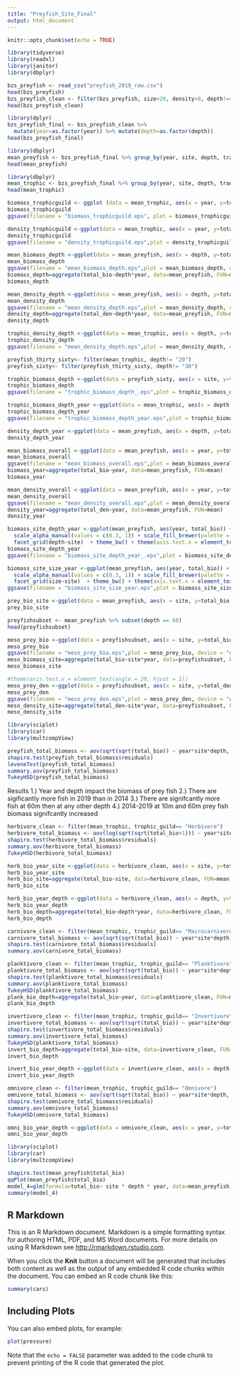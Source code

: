 ```yaml
---
title: "Preyfish_Site_Final"
output: html_document
---
```


```r
knitr::opts_chunk$set(echo = TRUE)
```

```r
library(tidyverse)
library(readxl)
library(janitor)
library(dbplyr)
```
```r
bzs_preyfish <- read_csv("preyfish_2019_raw.csv")
head(bzs_preyfish)
bzs_preyfish_clean <- filter(bzs_preyfish, size<20, density>0, depth!=45, site!= "North Northeast")
head(bzs_preyfish_clean)
```
```r
library(dplyr)
bzs_preyfish_final <- bzs_preyfish_clean %>%
  mutate(year=as.factor(year)) %>% mutate(depth=as.factor(depth)) 
head(bzs_preyfish_final)
```
```r
library(dbplyr)
mean_preyfish <- bzs_preyfish_final %>% group_by(year, site, depth, transect) %>% summarise(total_den = sum(density), total_bio = sum(biomass))
head(mean_preyfish)
```

```r
library(dbplyr)
mean_trophic <- bzs_preyfish_final %>% group_by(year, site, depth, transect, trophic_guild) %>% summarise(total_den = mean(density), total_bio = mean(biomass))
head(mean_trophic)
``` 
```r
biomass_trophicguild <- ggplot (data = mean_trophic, aes(x = year, y=total_bio, fill = trophic_guild)) + geom_bar(stat = "summary", fun.y = "mean", position = "fill", color = "black") + scale_fill_brewer(palette = "YlGnBu", labels = c("Herbivore", "Invertivore", "Macrocarnivore", "Omnivore", "Planktivore"), name = ("Trophic Guild")) + theme_classic() + labs(y="Mean % Contribution by Biomass", x = "Survey Year") + theme(legend.title = element_text(size = 14), legend.text = element_text(size = 12)) + theme(axis.text = element_text(size = 12), axis.title = element_text(size = 14))
biomass_trophicguild
ggsave(filename = "biomass_trophicguild.eps", plot = biomass_trophicguild, device = "eps", width = 6,height = 4,dpi = 600)
```

```r
density_trophicguild <-ggplot(data = mean_trophic, aes(x = year, y=total_den, fill = trophic_guild)) + geom_bar(stat = "summary", fun.y = "mean", position = "fill", color = "black") + scale_fill_brewer(palette = "YlGnBu", labels = c("Herbivore", "Invertivore", "Macrocarnivore", "Omnivore", "Planktivore"), name = ("Trophic guild")) + theme_classic() + labs(y="Mean % Contribution by Density", x = "Survey Year") + theme(legend.title = element_text(size = 14), legend.text = element_text(size = 12)) + theme(axis.text = element_text(size = 12), axis.title = element_text(size = 14))
density_trophicguild
ggsave(filename = "density_trophicguild.eps",plot = density_trophicguild, device = "eps",width = 6,height = 4,dpi = 600)
```

```r
mean_biomass_depth <-ggplot(data = mean_preyfish, aes(x = depth, y=total_bio, fill = year)) + geom_bar(stat = "summary", fun.y = "mean", position = "dodge", color = "black") + labs(y = "Mean Biomass (g)", x = "Depth (m)") + stat_summary(geom = "errorbar", fun.data = mean_se, position = "dodge") + scale_fill_brewer(palette = "Paired", labels = c("2014", "2019"), name = ("Survey Year")) +theme_classic() + theme(legend.title = element_text(size = 14), legend.text = element_text(size = 12)) + theme(axis.text = element_text(size = 12), axis.title = element_text(size = 14))
mean_biomass_depth
ggsave(filename = "mean_biomass_depth.eps",plot = mean_biomass_depth, device = "eps",width = 6,height = 4,dpi = 600)
biomass_depth=aggregate(total_bio~depth*year, data=mean_preyfish, FUN=mean)
biomass_depth
```

```r
mean_density_depth <-ggplot(data = mean_preyfish, aes(x = depth, y=total_den, fill = year)) + geom_bar(stat = "summary", fun.y = "mean", position = "dodge", color = "black") + labs(y = "Mean Density (#/60m^2)", x = "Depth (m)") + stat_summary(geom = "errorbar", fun.data = mean_se, position = "dodge") + scale_fill_brewer(palette = "Paired", labels = c("2014", "2019"), name = ("Survey Year")) +theme_classic() + theme(legend.title = element_text(size = 14), legend.text = element_text(size = 12)) + theme(axis.text = element_text(size = 12), axis.title = element_text(size = 14))
mean_density_depth
ggsave(filename = "mean_density_depth.eps",plot = mean_density_depth, device = "eps",width = 6,height = 4,dpi = 600)
density_depth=aggregate(total_den~depth*year, data=mean_preyfish, FUN=mean)
density_depth
```
```r
trophic_density_depth <-ggplot(data = mean_trophic, aes(x = depth, y=total_den, fill = trophic_guild)) + geom_bar(stat = "summary", fun.y = "mean", position = "fill", color = "black") + labs(y = "Mean % Contribution by Density", x = "Depth (m)") + scale_fill_brewer(palette = "YlGnBu", labels = c("Herbivore", "Invertivore", "Macrocarnivore", "Omnivore", "Planktivore"), name = ("Trophic guild")) +theme_classic() + theme(legend.title = element_text(size = 14), legend.text = element_text(size = 12)) + theme(axis.text = element_text(size = 12), axis.title = element_text(size = 14)) 
trophic_density_depth
ggsave(filename = "mean_density_depth.eps",plot = mean_density_depth, device = "eps",width = 6,height = 4,dpi = 600)
```

```r
preyfish_thirty_sixty<- filter(mean_trophic, depth!= "20")
preyfish_sixty<- filter(preyfish_thirty_sixty, depth!= "30")
```

```r
trophic_biomass_depth <-ggplot(data = preyfish_sixty, aes(x = site, y=total_bio, fill = trophic_guild)) + geom_bar(stat = "summary", fun.y = "mean", position = "stack", color = "black") + labs(y = "Mean Contribution by Biomass", x = "Location") + scale_fill_brewer(palette = "YlGnBu", labels = c("Herbivore", "Invertivore", "Macrocarnivore", "Omnivore", "Planktivore"), name = ("Trophic Guild")) +theme_bw() + theme(legend.title = element_text(size = 14), legend.text = element_text(size = 12)) + theme(axis.text = element_text(size = 12), axis.title = element_text(size = 14)) + facet_grid(year~.)
trophic_biomass_depth
ggsave(filename = "trophic_biomass_depth_.eps",plot = trophic_biomass_depth, device = "eps",width = 8,height = 4,dpi = 600)
```

```r
trophic_biomass_depth_year <-ggplot(data = mean_trophic, aes(x = depth, y=total_bio, fill = trophic_guild)) + geom_bar(stat = "summary", fun.y = "mean", position = "stack", color = "black") + labs(y = "Mean Contribution by Biomass", x = "Depth (m)") + scale_fill_brewer(palette = "YlGnBu", labels = c("Herbivore", "Invertivore", "Macrocarnivore", "Omnivore", "Planktivore"), name = ("Trophic Guild")) +theme_bw() + theme(legend.title = element_text(size = 14), legend.text = element_text(size = 12)) + theme(axis.text = element_text(size = 12), axis.title = element_text(size = 14)) + facet_grid(year~.)
trophic_biomass_depth_year
ggsave(filename = "trophic_biomass_depth_year.eps",plot = trophic_biomass_depth_year, device = "eps",width = 7,height = 4,dpi = 600)
```

```r
density_depth_year <-ggplot(data = mean_preyfish, aes(x = depth, y=total_den, fill = depth)) + geom_bar(stat = "summary", fun.y = "mean", position = "stack", color = "black") + labs(y = "Mean Density", x = "Depth (m)") + stat_summary(geom = "errorbar", fun.data = mean_se, position = "dodge") + scale_fill_brewer(palette = "Blues") +theme_bw() + theme(legend.title = element_text(size = 14), legend.text = element_text(size = 12)) + theme(axis.text = element_text(size = 12), axis.title = element_text(size = 14)) + facet_grid(year~.)
density_depth_year
```

```r
mean_biomass_overall <-ggplot(data = mean_preyfish, aes(x = year, y=total_bio, fill = year)) + geom_bar(stat = "summary", fun.y = "mean", position = "dodge", color = "black") + labs(y = "Mean Biomass (g)", x = "Year") + stat_summary(geom = "errorbar", fun.data = mean_se, position = "dodge") + scale_fill_brewer(palette = "Paired") +theme_classic() + theme(legend.position = "none")+theme(axis.text = element_text(size = 12), axis.title = element_text(size = 14))
mean_biomass_overall
ggsave(filename = "mean_biomass_overall.eps",plot = mean_biomass_overall, device = "eps",width = 6,height = 4,dpi = 600)
biomass_year=aggregate(total_bio~year, data=mean_preyfish, FUN=mean)
biomass_year
```

```r
mean_density_overall <-ggplot(data = mean_preyfish, aes(x = year, y=total_den, fill = year)) + geom_bar(stat = "summary", fun.y = "mean", position = "dodge", color = "black") + labs(y = "Mean Density (#/60m^2)", x = "Year") + stat_summary(geom = "errorbar", fun.data = mean_se, position = "dodge") + scale_fill_brewer(palette = "Paired") +theme_classic() + theme(legend.position = "none")+theme(axis.text = element_text(size = 12), axis.title = element_text(size = 14))
mean_density_overall
ggsave(filename = "mean_density_overall.eps",plot = mean_density_overall, device = "eps",width = 6,height = 4,dpi = 600)
density_year=aggregate(total_den~year, data=mean_preyfish, FUN=mean)
density_year
```

```r
biomass_site_depth_year <-ggplot(mean_preyfish, aes(year, total_bio)) + geom_bar(aes(fill = depth, alpha = year), position = "dodge", stat = "summary", fun.y = "mean", color = "black") + labs(y = "Mean Biomass (g)", x = "") + stat_summary(geom = "errorbar", fun.data = mean_se)+
  scale_alpha_manual(values = c(0.3, 1)) + scale_fill_brewer(palette = "YlGnBu") +
  facet_grid(depth~site)  + theme_bw() + theme(axis.text.x = element_text(angle = 45, size = 12, hjust = 1)) + theme(legend.position = "none") + theme(axis.text = element_text(size = 12), axis.title = element_text(size = 14))
biomass_site_depth_year
ggsave(filename = "biomass_site_depth_year_.eps",plot = biomass_site_depth_year, device = "eps",width = 6,height = 4,dpi = 600)
```

```r
biomass_site_size_year <-ggplot(mean_preyfish, aes(year, total_bio)) + geom_bar(aes(fill = size, alpha = year), position = "dodge", stat = "summary", fun.y = "mean", color = "black") + labs(y = "Mean Biomass (g)", x = "") + stat_summary(geom = "errorbar", fun.data = mean_se)+
  scale_alpha_manual(values = c(0.3, 1)) + scale_fill_brewer(palette = "YlGnBu") +
  facet_grid(size~site)  + theme_bw() + theme(axis.text.x = element_text(angle = 45, size = 12, hjust = 1)) + theme(legend.position = "none") + theme(axis.text = element_text(size = 12), axis.title = element_text(size = 14))
ggsave(filename = "biomass_site_size_year.eps",plot = biomass_site_size_year, device = "eps",width = 6,height = 4,dpi = 600)
```

```r
prey_bio_site <-ggplot(data = mean_preyfish, aes(x = site, y=total_bio, fill = year)) + geom_bar(stat = "summary", fun.y = "mean", position = "dodge", color = "black") + labs(y = "Mean biomass (g)", x = "Site") + stat_summary(geom = "errorbar", fun.data = mean_se, position = "dodge") + scale_fill_brewer(palette = "Paired", labels = c("2014", "2019"), name = ("Survey year")) +theme_classic() + theme(legend.title = element_text(size = 14), legend.text = element_text(size = 12)) + theme(axis.text = element_text(size = 12), axis.title = element_text(size = 14)) + theme(axis.text.x = element_text(angle = 20, hjust = 1))
prey_bio_site
```

```r
preyfishsubset <- mean_preyfish %>% subset(depth == 60)
head(preyfishsubset)
```

```r
meso_prey_bio <-ggplot(data = preyfishsubset, aes(x = site, y=total_bio, fill = year)) + geom_bar(stat = "summary", fun.y = "mean", position = "dodge", color = "black") + labs(y = "Mean Biomass (g)", x = "Site") + stat_summary(geom = "errorbar", fun.data = mean_se, position = "dodge") + scale_fill_brewer(palette = "Paired", labels = c("2014", "2019"), name = ("Survey Year")) +theme_classic() + theme(legend.title = element_text(size = 14), legend.text = element_text(size = 12)) + theme(axis.text = element_text(size = 12), axis.title = element_text(size = 14))
meso_prey_bio
ggsave(filename = "meso_prey_bio.eps",plot = meso_prey_bio, device = "eps",width = 7,height = 4,dpi = 600)
meso_biomass_site=aggregate(total_bio~site*year, data=preyfishsubset, FUN=mean)
meso_biomass_site
```

```r
#theme(axis.text.x = element_text(angle = 20, hjust = 1))
meso_prey_den <-ggplot(data = preyfishsubset, aes(x = site, y=total_den, fill = year)) + geom_bar(stat = "summary", fun.y = "mean", position = "dodge", color = "black") + labs(y = "Mean density (#60 m^2)", x = "Site") + stat_summary(geom = "errorbar", fun.data = mean_se, position = "dodge") + scale_fill_brewer(palette = "Paired", labels = c("2014", "2019"), name = ("Survey year")) +theme_classic() + theme(legend.title = element_text(size = 14), legend.text = element_text(size = 12)) + theme(axis.text = element_text(size = 12), axis.title = element_text(size = 14))
meso_prey_den
ggsave(filename = "meso_prey_den.eps",plot = meso_prey_den, device = "eps",width = 7,height = 4,dpi = 600)
meso_density_site=aggregate(total_den~site*year, data=preyfishsubset, FUN=mean)
meso_density_site
```

```r
library(sciplot)
library(car)
library(multcompView)
```

```r
preyfish_total_biomass <- aov(sqrt(sqrt(total_bio)) ~ year*site*depth, data = mean_preyfish)
shapiro.test(preyfish_total_biomass$residuals)
leveneTest(preyfish_total_biomass)
summary.aov(preyfish_total_biomass)
TukeyHSD(preyfish_total_biomass)
```

Results
1.) Year and depth impact the biomass of prey fish 
2.) There are sigificantly more fish in 2019 than in 2014
3.) There are signifcantly more fish at 60m then at any other depth 
4.) 2014-2019 at 10m and 60m prey fish biomass signifcantly increased

```r
herbivore_clean <- filter(mean_trophic, trophic_guild== "Herbivore")
herbivore_total_biomass <- aov(log(sqrt(sqrt(total_bio+1))) ~ year*site*depth, data = herbivore_clean)
shapiro.test(herbivore_total_biomass$residuals)
summary.aov(herbivore_total_biomass)
TukeyHSD(herbivore_total_biomass)
```

```r
herb_bio_year_site <-ggplot(data = herbivore_clean, aes(x = site, y=total_bio, fill = year)) + geom_bar(stat = "summary", fun.y = "mean", position = "dodge", color = "black") + labs(y = "Mean Density (#/60m^2)", x = "Depth (m)") + stat_summary(geom = "errorbar", fun.data = mean_se, position = "dodge") + scale_fill_brewer(palette = "Paired", labels = c("2014", "2019"), name = ("Survey Year")) +theme_classic() + theme(legend.title = element_text(size = 14), legend.text = element_text(size = 12)) + theme(axis.text = element_text(size = 12), axis.title = element_text(size = 14))
herb_bio_year_site
herb_bio_site=aggregate(total_bio~site, data=herbivore_clean, FUN=mean)
herb_bio_site
```

```r
herb_bio_year_depth <-ggplot(data = herbivore_clean, aes(x = depth, y=total_bio, fill = year)) + geom_bar(stat = "summary", fun.y = "mean", position = "dodge", color = "black") + labs(y = "Mean Density (#/60m^2)", x = "Depth (m)") + stat_summary(geom = "errorbar", fun.data = mean_se, position = "dodge") + scale_fill_brewer(palette = "Paired", labels = c("2014", "2019"), name = ("Survey Year")) +theme_classic() + theme(legend.title = element_text(size = 14), legend.text = element_text(size = 12)) + theme(axis.text = element_text(size = 12), axis.title = element_text(size = 14))
herb_bio_year_depth
herb_bio_depth=aggregate(total_bio~depth*year, data=herbivore_clean, FUN=mean)
herb_bio_depth
```

```r
carnivore_clean <- filter(mean_trophic, trophic_guild== "Macrocarnivore")
carnivore_total_biomass <- aov(sqrt(sqrt(total_bio)) ~ year*site*depth, data = carnivore_clean)
shapiro.test(carnivore_total_biomass$residuals)
summary.aov(carnivore_total_biomass)
```

```r
planktivore_clean <- filter(mean_trophic, trophic_guild== "Planktivore")
planktivore_total_biomass <- aov(sqrt(sqrt(total_bio)) ~ year*site*depth, data = planktivore_clean)
shapiro.test(planktivore_total_biomass$residuals)
summary.aov(planktivore_total_biomass)
TukeyHSD(planktivore_total_biomass)
plank_bio_depth=aggregate(total_bio~year, data=planktivore_clean, FUN=mean)
plank_bio_depth
```

```r
invertivore_clean <- filter(mean_trophic, trophic_guild== "Invertivore")
invertivore_total_biomass <- aov(sqrt(sqrt(total_bio)) ~ year*site*depth, data = invertivore_clean)
shapiro.test(invertivore_total_biomass$residuals)
summary.aov(invertivore_total_biomass)
TukeyHSD(planktivore_total_biomass)
invert_bio_depth=aggregate(total_bio~site, data=invertivore_clean, FUN=mean)
invert_bio_depth
```

```r
invert_bio_year_depth <-ggplot(data = invertivore_clean, aes(x = depth, y=total_bio, fill = year)) + geom_bar(stat = "summary", fun.y = "mean", position = "dodge", color = "black") + labs(y = "Mean Density (#/60m^2)", x = "Depth (m)") + stat_summary(geom = "errorbar", fun.data = mean_se, position = "dodge") + scale_fill_brewer(palette = "Paired", labels = c("2014", "2019"), name = ("Survey Year")) +theme_classic() + theme(legend.title = element_text(size = 14), legend.text = element_text(size = 12)) + theme(axis.text = element_text(size = 12), axis.title = element_text(size = 14))
invert_bio_year_depth

```

```r
omnivore_clean <- filter(mean_trophic, trophic_guild== "Omnivore")
omnivore_total_biomass <- aov(sqrt(sqrt(total_bio)) ~ year*site*depth, data = omnivore_clean)
shapiro.test(omnivore_total_biomass$residuals)
summary.aov(omnivore_total_biomass)
TukeyHSD(omnivore_total_biomass)
```
```r
omni_bio_year_depth <-ggplot(data = omnivore_clean, aes(x = year, y=total_bio, fill = year)) + geom_bar(stat = "summary", fun.y = "mean", position = "dodge", color = "black") + labs(y = "Mean Density (#/60m^2)", x = "Depth (m)") + stat_summary(geom = "errorbar", fun.data = mean_se, position = "dodge") + scale_fill_brewer(palette = "Paired", labels = c("2014", "2019"), name = ("Survey Year")) +theme_classic() + theme(legend.title = element_text(size = 14), legend.text = element_text(size = 12)) + theme(axis.text = element_text(size = 12), axis.title = element_text(size = 14))
omni_bio_year_depth

```

```r
library(sciplot)
library(car)
library(multcompView)
```
```r
shapiro.test(mean_preyfish$total_bio)
qqPlot(mean_preyfish$total_bio)
model_4=glm(formula=total_bio~ site * depth * year, data=mean_preyfish)
summary(model_4)
```

## R Markdown

This is an R Markdown document. Markdown is a simple formatting syntax for authoring HTML, PDF, and MS Word documents. For more details on using R Markdown see <http://rmarkdown.rstudio.com>.

When you click the **Knit** button a document will be generated that includes both content as well as the output of any embedded R code chunks within the document. You can embed an R code chunk like this:

```r
summary(cars)
```

## Including Plots

You can also embed plots, for example:

```r
plot(pressure)
```

Note that the `echo = FALSE` parameter was added to the code chunk to prevent printing of the R code that generated the plot.
